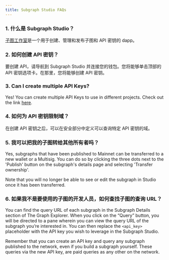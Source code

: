 ```yaml
---
title: Subgraph Studio FAQs
---
```


### 1. 什么是 Subgraph Studio？

[子图工作室](https://thegraph.com/studio/)是一个用于创建、管理和发布子图和 API 密钥的 dapp。

### 2. 如何创建 API 密钥？

要创建 API，请导航到 Subgraph Studio 并连接您的钱包。您将能够单击顶部的 API 密钥选项卡。在那里，您将能够创建 API 密钥。

### 3. Can I create multiple API Keys?

Yes! You can create multiple API Keys to use in different projects. Check out the link [here](https://thegraph.com/studio/apikeys/).

### 4. 如何为 API 密钥限制域？

在创建 API 密钥之后，可以在安全部分中定义可以查询特定 API 密钥的域。

### 5. 我可以把我的子图转给其他所有者吗？

Yes, subgraphs that have been published to Mainnet can be transferred to a new wallet or a Multisig. You can do so by clicking the three dots next to the 'Publish' button on the subgraph's details page and selecting 'Transfer ownership'.

Note that you will no longer be able to see or edit the subgraph in Studio once it has been transferred.

### 6. 如果我不是要使用的子图的开发人员，如何查找子图的查询 URL？

You can find the query URL of each subgraph in the Subgraph Details section of The Graph Explorer. When you click on the “Query” button, you will be directed to a pane wherein you can view the query URL of the subgraph you’re interested in. You can then replace the `<api_key>` placeholder with the API key you wish to leverage in the Subgraph Studio.

Remember that you can create an API key and query any subgraph published to the network, even if you build a subgraph yourself. These queries via the new API key, are paid queries as any other on the network.
